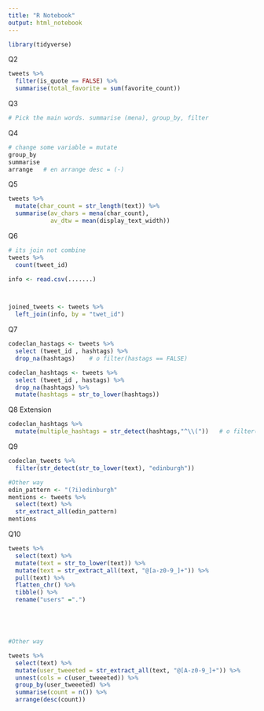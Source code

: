 ```yaml
---
title: "R Notebook"
output: html_notebook
---
```


```r
library(tidyverse)

```
Q2
```r
tweets %>%
  filter(is_quote == FALSE) %>%
  summarise(total_favorite = sum(favorite_count))
```

Q3
```r
# Pick the main words. summarise (mena), group_by, filter


```

Q4
```r

# change some variable = mutate
group_by
summarise
arrange   # en arrange desc = (-)


```


Q5
```r
tweets %>% 
  mutate(char_count = str_length(text)) %>% 
  summarise(av_chars = mena(char_count),
            av_dtw = mean(display_text_width))

```

Q6
```r
# its join not combine
tweets %>%
  count(tweet_id)

info <- read.csv(.......)



joined_tweets <- tweets %>% 
  left_join(info, by = "twet_id")

```

Q7
```r
codeclan_hastags <- tweets %>% 
  select (tweet_id , hashtags) %>% 
  drop_na(hashtags)    # o filter(hastags == FALSE)


```



```r

codeclan_hashtags <- tweets %>% 
  select (tweet_id , hastags) %>% 
  drop_na(hashtags) %>% 
  mutate(hashtags = str_to_lower(hashtags))

```

Q8 Extension
```r

codeclan_hashtags %>% 
  mutate(multiple_hashtags = str_detect(hashtags,"^\\("))   # o filter(str_detect(hashtags,"^\\C"))

```
Q9
```r

codeclan_tweets %>% 
  filter(str_detect(str_to_lower(text), "edinburgh"))

#Other way
edin_pattern <- "(?i)edinburgh"
mentions <- tweets %>%
  select(text) %>%
  str_extract_all(edin_pattern)
mentions

```

Q10
```r


tweets %>%
  select(text) %>%
  mutate(text = str_to_lower(text)) %>%
  mutate(text = str_extract_all(text, "@[a-z0-9_]+")) %>%
  pull(text) %>%
  flatten_chr() %>%
  tibble() %>%
  rename("users" =".")





#Other way

tweets %>%
  select(text) %>%
  mutate(user_tweeeted = str_extract_all(text, "@[A-z0-9_]+")) %>%
  unnest(cols = c(user_tweeeted)) %>%
  group_by(user_tweeeted) %>%
  summarise(count = n()) %>%
  arrange(desc(count))





```














